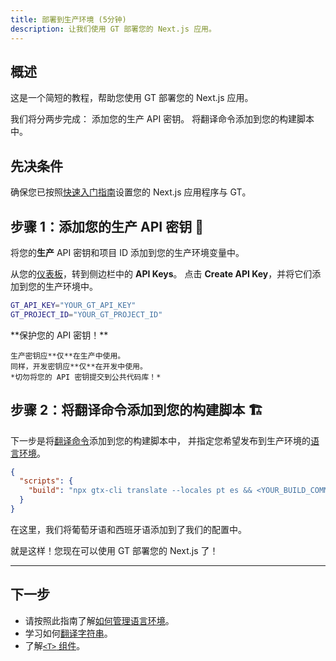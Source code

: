 ```yaml
---
title: 部署到生产环境 (5分钟)
description: 让我们使用 GT 部署您的 Next.js 应用。
---
```


## 概述

这是一个简短的教程，帮助您使用 GT 部署您的 Next.js 应用。

我们将分两步完成：
<Steps>
  <Step>
    添加您的生产 API 密钥。
  </Step>
  <Step>
    将翻译命令添加到您的构建脚本中。
  </Step>
</Steps>

## 先决条件

确保您已按照[快速入门指南](/docs/next/tutorials/quickstart)设置您的 Next.js 应用程序与 GT。

## 步骤 1：添加您的生产 API 密钥 🔑

将您的**生产** API 密钥和项目 ID 添加到您的生产环境变量中。

从您的[仪表板](https://www.generaltranslation.com/signin)，转到侧边栏中的 **API Keys**。
点击 **Create API Key**，并将它们添加到您的生产环境中。

```bash copy
GT_API_KEY="YOUR_GT_API_KEY"
GT_PROJECT_ID="YOUR_GT_PROJECT_ID"
```

<Callout type="warn">
    **保护您的 API 密钥！**

    生产密钥应**仅**在生产中使用。
    同样，开发密钥应**仅**在开发中使用。
    *切勿将您的 API 密钥提交到公共代码库！*
</Callout>

## 步骤 2：将翻译命令添加到您的构建脚本 🏗️

下一步是将[翻译命令](/docs/cli/translate)添加到您的构建脚本中，
并指定您希望发布到生产环境的[语言环境](/docs/reference/supported-locales)。

```json title="package.json" copy
{
  "scripts": {
    "build": "npx gtx-cli translate --locales pt es && <YOUR_BUILD_COMMAND>"
  }
}
```
在这里，我们将葡萄牙语和西班牙语添加到了我们的配置中。

就是这样！您现在可以使用 GT 部署您的 Next.js 了！

---

## 下一步
 * 请按照此指南了解[如何管理语言环境](/docs/next/reference/locale-management)。
 * 学习如何[翻译字符串](/docs/next/reference/translating-strings)。
 * 了解[`<T>` 组件](/docs/usage/t)。
